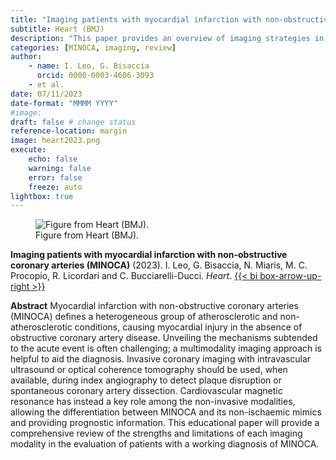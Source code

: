 ```yaml
---
title: "Imaging patients with myocardial infarction with non-obstructive coronary arteries (MINOCA)"
subtitle: Heart (BMJ)
description: "This paper provides an overview of imaging strategies in patients with MI and non-obstructive coronary arteries."
categories: [MINOCA, imaging, review] 
author: 
    - name: I. Leo, G. Bisaccia
      orcid: 0000-0003-4606-3093
    - et al.
date: 07/11/2023
date-format: "MMMM YYYY"
#image: 
draft: false # change status
reference-location: margin
image: heart2023.png
execute:
    echo: false
    warning: false
    error: false
    freeze: auto
lightbox: true
---
```

![Figure from Heart (BMJ).](heart2023.png)

::: {.column-margin}
**Imaging patients with myocardial infarction with non-obstructive coronary arteries (MINOCA)** (2023). I. Leo, G. Bisaccia, N. Miaris, M. C. Procopio, R. Licordari and C. Bucciarelli-Ducci. *Heart*. [{{< bi box-arrow-up-right >}}](https://doi.org/10.1136/heartjnl-2023-322835)
:::

**Abstract**
Myocardial infarction with non-obstructive coronary arteries (MINOCA) defines a heterogeneous group of atherosclerotic and non-atherosclerotic conditions, causing myocardial injury in the absence of obstructive coronary artery disease. Unveiling the mechanisms subtended to the acute event is often challenging; a multimodality imaging approach is helpful to aid the diagnosis. Invasive coronary imaging with intravascular ultrasound or optical coherence tomography should be used, when available, during index angiography to detect plaque disruption or spontaneous coronary artery dissection. Cardiovascular magnetic resonance has instead a key role among the non-invasive modalities, allowing the differentiation between MINOCA and its non-ischaemic mimics and providing prognostic information. This educational paper will provide a comprehensive review of the strengths and limitations of each imaging modality in the evaluation of patients with a working diagnosis of MINOCA.